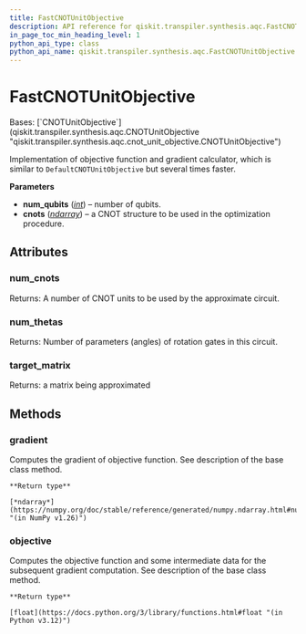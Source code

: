 ```yaml
---
title: FastCNOTUnitObjective
description: API reference for qiskit.transpiler.synthesis.aqc.FastCNOTUnitObjective
in_page_toc_min_heading_level: 1
python_api_type: class
python_api_name: qiskit.transpiler.synthesis.aqc.FastCNOTUnitObjective
---
```


# FastCNOTUnitObjective

<Class id="qiskit.transpiler.synthesis.aqc.FastCNOTUnitObjective" isDedicatedPage={true} github="https://github.com/qiskit/qiskit/tree/stable/0.45/qiskit/transpiler/synthesis/aqc/fast_gradient/fast_gradient.py" signature="qiskit.transpiler.synthesis.aqc.FastCNOTUnitObjective(num_qubits, cnots)" modifiers="class">
  Bases: [`CNOTUnitObjective`](qiskit.transpiler.synthesis.aqc.CNOTUnitObjective "qiskit.transpiler.synthesis.aqc.cnot_unit_objective.CNOTUnitObjective")

  Implementation of objective function and gradient calculator, which is similar to `DefaultCNOTUnitObjective` but several times faster.

  **Parameters**

  *   **num\_qubits** ([*int*](https://docs.python.org/3/library/functions.html#int "(in Python v3.12)")) – number of qubits.
  *   **cnots** ([*ndarray*](https://numpy.org/doc/stable/reference/generated/numpy.ndarray.html#numpy.ndarray "(in NumPy v1.26)")) – a CNOT structure to be used in the optimization procedure.

  ## Attributes

  ### num\_cnots

  <Attribute id="qiskit.transpiler.synthesis.aqc.FastCNOTUnitObjective.num_cnots">
    Returns: A number of CNOT units to be used by the approximate circuit.
  </Attribute>

  ### num\_thetas

  <Attribute id="qiskit.transpiler.synthesis.aqc.FastCNOTUnitObjective.num_thetas">
    Returns: Number of parameters (angles) of rotation gates in this circuit.
  </Attribute>

  ### target\_matrix

  <Attribute id="qiskit.transpiler.synthesis.aqc.FastCNOTUnitObjective.target_matrix">
    Returns: a matrix being approximated
  </Attribute>

  ## Methods

  ### gradient

  <Function id="qiskit.transpiler.synthesis.aqc.FastCNOTUnitObjective.gradient" signature="gradient(param_values)">
    Computes the gradient of objective function. See description of the base class method.

    **Return type**

    [*ndarray*](https://numpy.org/doc/stable/reference/generated/numpy.ndarray.html#numpy.ndarray "(in NumPy v1.26)")
  </Function>

  ### objective

  <Function id="qiskit.transpiler.synthesis.aqc.FastCNOTUnitObjective.objective" signature="objective(param_values)">
    Computes the objective function and some intermediate data for the subsequent gradient computation. See description of the base class method.

    **Return type**

    [float](https://docs.python.org/3/library/functions.html#float "(in Python v3.12)")
  </Function>
</Class>

